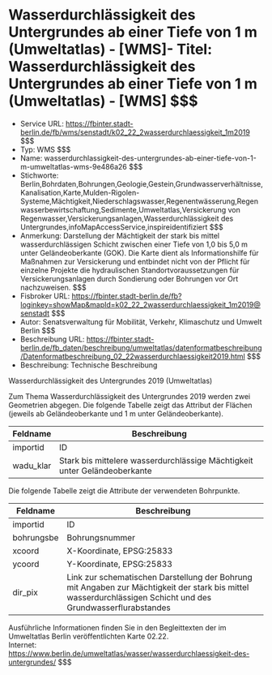 # Wasserdurchlässigkeit des Untergrundes ab einer Tiefe von 1 m (Umweltatlas) - [WMS]- Titel: Wasserdurchlässigkeit des Untergrundes ab einer Tiefe von 1 m (Umweltatlas) - [WMS] $$$
- Service URL: https://fbinter.stadt-berlin.de/fb/wms/senstadt/k02_22_2wasserdurchlaessigkeit_1m2019 $$$
- Typ: WMS $$$
- Name: wasserdurchlassigkeit-des-untergrundes-ab-einer-tiefe-von-1-m-umweltatlas-wms-9e486a26 $$$
- Stichworte: Berlin,Bohrdaten,Bohrungen,Geologie,Gestein,Grundwasserverhältnisse,Kanalisation,Karte,Mulden-Rigolen-Systeme,Mächtigkeit,Niederschlagswasser,Regenentwässerung,Regenwasserbewirtschaftung,Sedimente,Umweltatlas,Versickerung von Regenwasser,Versickerungsanlagen,Wasserdurchlässigkeit des Untergrundes,infoMapAccessService,inspireidentifiziert $$$
- Anmerkung: Darstellung der Mächtigkeit der stark bis mittel wasserdurchlässigen Schicht zwischen einer Tiefe von 1,0 bis 5,0 m unter Geländeoberkante (GOK). Die Karte dient als Informationshilfe für Maßnahmen zur Versickerung und entbindet nicht von der Pflicht für einzelne Projekte die hydraulischen Standortvoraussetzungen für Versickerungsanlagen durch Sondierung oder Bohrungen vor Ort nachzuweisen. $$$
- Fisbroker URL: https://fbinter.stadt-berlin.de/fb?loginkey=showMap&mapId=k02_22_2wasserdurchlaessigkeit_1m2019@senstadt $$$
- Autor: Senatsverwaltung für Mobilität, Verkehr, Klimaschutz und Umwelt Berlin $$$
- Beschreibung URL: https://fbinter.stadt-berlin.de/fb_daten/beschreibung/umweltatlas/datenformatbeschreibung/Datenformatbeschreibung_02_22wasserdurchlaessigkeit2019.html $$$
- Beschreibung: Technische Beschreibung 

Wasserdurchlässigkeit des Untergrundes 2019 (Umweltatlas)

Zum Thema Wasserdurchlässigkeit des Untergrundes 2019 werden zwei Geometrien abgegen. Die folgende Tabelle zeigt das Attribut der Flächen (jeweils ab Geländeoberkante und 1 m unter Geländeoberkante).

| Feldname   | Beschreibung                                                              |
| ---------- | ------------------------------------------------------------------------- |
| importid   | ID                                                                        |
| wadu\_klar | Stark bis mittelere wasserdurchlässige Mächtigkeit unter Geländeoberkante |

  
Die folgende Tabelle zeigt die Attribute der verwendeten Bohrpunkte.

| Feldname   | Beschreibung                                                                                                                                                 |
| ---------- | ------------------------------------------------------------------------------------------------------------------------------------------------------------ |
| importid   | ID                                                                                                                                                           |
| bohrungsbe | Bohrungsnummer                                                                                                                                               |
| xcoord     | X-Koordinate, EPSG:25833                                                                                                                                     |
| ycoord     | Y-Koordinate, EPSG:25833                                                                                                                                     |
| dir\_pix   | Link zur schematischen Darstellung der Bohrung mit Angaben zur Mächtigkeit der stark bis mittel wasserdurchlässigen Schicht und des Grundwasserflurabstandes |

  
Ausführliche Informationen finden Sie in den Begleittexten der im Umweltatlas Berlin veröffentlichten Karte 02.22.  
Internet: https://www.berlin.de/umweltatlas/wasser/wasserdurchlaessigkeit-des-untergrundes/ $$$
